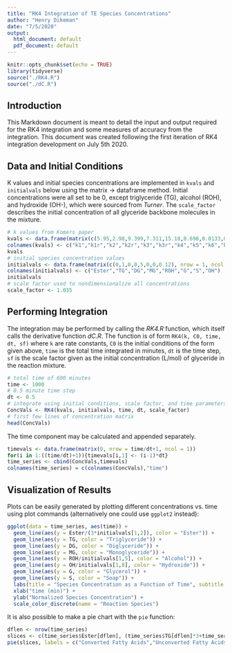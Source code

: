 ```yaml
---
title: "RK4 Integration of TE Species Concentrations"
author: "Henry Dikeman"
date: "7/5/2020"
output:
  html_document: default
  pdf_document: default
---
```


```r
knitr::opts_chunk$set(echo = TRUE)
library(tidyverse)
source("./RK4.R")
source("./dC.R")
```

## Introduction

This Markdown document is meant to detail the input and output required for the RK4 integration and some measures of accuracy from the integration. This document was created following the first iteration of RK4 integration development on July 5th 2020.

## Data and Initial Conditions

K values and initial species concentrations are implemented in `kvals` and `initialvals` below using the matrix -> dataframe method. Initial concentrations were all set to be 0, except triglyceride (TG), alcohol (ROH), and hydroxide (OH-), which were sourced from *Turner*. The `scale_factor` describes the initial concentration of all glyceride backbone molecules in the mixture.

```r
# k values from Komers paper
kvals <- data.frame(matrix(c(5.95,2.98,9.399,7.311,15.18,0.698,0.0133,0.3456,0.7474,0.4654), nrow = 1))/60
colnames(kvals) <- c("k1","k1r","k2","k2r","k3","k3r","k4","k5","k6","k7")
kvals
# initial species concentration values
initialvals <- data.frame(matrix(c(0,1,0,0,5,0,0,0.12), nrow = 1, ncol = 8))
colnames(initialvals) <- c("Ester","TG","DG","MG","ROH","G","S","OH")
initialvals
# scale factor used to nondimensionalize all concentrations
scale_factor <- 1.035
```

## Performing Integration

The integration may be performed by calling the *RK4.R* function, which itself calls the derivative function *dC.R*. The function is of form `RK4(k, C0, time, dt, sf)` where `k` are rate constants, `C0` is the initial conditions of the form given above, `time` is the total time integrated in minutes, `dt` is the time step, `sf` is the scale factor given as the initial concentration (L/mol) of glyceride in the reaction mixture.

```r
# total time of 600 minutes
time <- 1000
# 0.5 minute time step
dt <- 0.5
# integrate using initial conditions, scale factor, and time parameters
ConcVals <- RK4(kvals, initialvals, time, dt, scale_factor)
# first few lines of concentration matrix
head(ConcVals)
```

The time component may be calculated and appended separately.

```r
timevals <- data.frame(matrix(0, nrow = time/dt+1, ncol = 1))
for(i in 1:((time/dt)+1)){timevals[i,1] <- (i-1)*dt}
time_series <- cbind(ConcVals,timevals)
colnames(time_series) = c(colnames(ConcVals),"time")
```

## Visualization of Results

Plots can be easily generated by plotting different concentrations vs. time using plot commands (alternatively one could use `ggplot2` instead):

```r
ggplot(data = time_series, aes(time)) + 
  geom_line(aes(y = Ester/(3*initialvals[1,2]), color = "Ester")) + 
  geom_line(aes(y = TG, color = "Triglyceride")) + 
  geom_line(aes(y = DG, color = "Diglyceride")) + 
  geom_line(aes(y = MG, color = "Monoglyceride")) + 
  geom_line(aes(y = ROH/initialvals[1,5], color = "Alcohol")) + 
  geom_line(aes(y = OH/initialvals[1,8], color = "Hydroxide")) + 
  geom_line(aes(y = G, color = "Glycerol")) + 
  geom_line(aes(y = S, color = "Soap")) + 
  labs(title = "Species Concentration as a Function of Time", subtitle = "Room temp") +
  xlab("time (min)") + 
  ylab("Normalized Species Concentration") +
  scale_color_discrete(name = "Reaction Species")
```

It is also possible to make a pie chart with the `pie` function:

```r
dflen <- nrow(time_series)
slices <- c(time_series$Ester[dflen], (time_series$TG[dflen]*3+time_series$DG[dflen]*2+time_series$MG[dflen]))
pie(slices, labels = c("Converted Fatty Acids","Unconverted Fatty Acids"), main = "Conversion Percentage")
```
